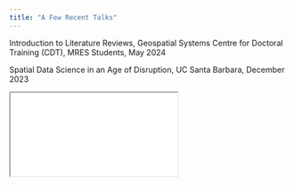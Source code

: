 ```yaml
---
title: "A Few Recent Talks"
---
```


Introduction to Literature Reviews, Geospatial Systems Centre for Doctoral Training (CDT), MRES Students, May 2024

Spatial Data Science in an Age of Disruption, UC Santa Barbara, December 2023

<iframe class="slide-deck" src="UCSB_Disruptions/UCSB_disruptions.html">

</iframe>
